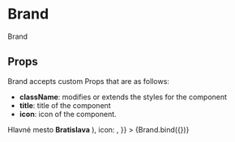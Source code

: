 
<Meta title="components/atoms/Brand" decorators={[withDesign]} />

# Brand

Brand

## Props

Brand accepts custom Props that are as follows:

- <b>className</b>: modifies or extends the styles for the component
- <b>title</b>: title of the component
- <b>icon</b>: icon of the component.

<Canvas>
  <Story
    name="Brand"
    parameters={{
      design: {
        type: 'figma',
        url: 'https://www.figma.com/file/HCVqucaNmSiPW1ECKC5q6H/bratislava.sk?node-id=2526%3A9139',
      },
    }}
    args={{
      className: '',
      title: (
        <>
          Hlavné mesto <strong>Bratislava</strong>
        </>
      ),
      icon: <BrandSVG />,
    }}
  >
    {Brand.bind({})}
  </Story>
</Canvas>

<ArgsTable of={Brand} />
